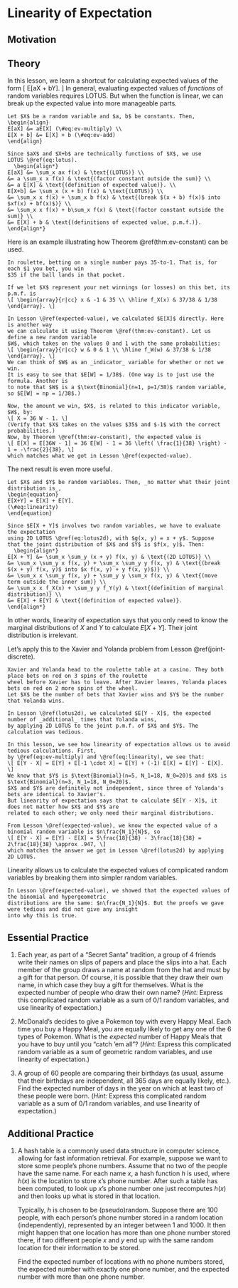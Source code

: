 # Linearity of Expectation {#linearity}

## Motivation {-}




## Theory {-}

In this lesson, we learn a shortcut for calculating expected values of the form 
\[ E[aX + bY]. \]
In general, evaluating expected values of _functions_ of random variables 
requires LOTUS. But when the function is linear, we can break up the expected 
value into more manageable parts.

```theorem
Let $X$ be a random variable and $a, b$ be constants. Then,
\begin{align}
E[aX] &= aE[X] (\#eq:ev-multiply) \\
E[X + b] &= E[X] + b (\#eq:ev-add)
\end{align}
```

```proof
Since $aX$ and $X+b$ are technically functions of $X$, we use 
LOTUS \@ref(eq:lotus). 
  \begin{align*}
E[aX] &= \sum_x ax f(x) & \text{(LOTUS)} \\
&= a \sum_x x f(x) & \text{(factor constant outside the sum)} \\
&= a E[X] & \text{(definition of expected value)}. \\
E[X+b] &= \sum_x (x + b) f(x) & \text{(LOTUS)} \\
&= \sum_x x f(x) + \sum_x b f(x) & \text{(break $(x + b) f(x)$ into $xf(x) + bf(x)$)} \\
&= \sum_x x f(x) + b\sum_x f(x) & \text{(factor constant outside the sum)} \\
&= E[X] + b & \text{(definitions of expected value, p.m.f.)}.
\end{align*}
```

Here is an example illustrating how Theorem \@ref(thm:ev-constant) can be used.

```example
In roulette, betting on a single number pays 35-to-1. That is, for each $1 you bet, you win 
$35 if the ball lands in that pocket. 

If we let $X$ represent your net winnings (or losses) on this bet, its p.m.f. is 
\[ \begin{array}{r|cc} x & -1 & 35 \\ \hline f_X(x) & 37/38 & 1/38 \end{array}. \]

In Lesson \@ref(expected-value), we calculated $E[X]$ directly. Here is another way 
we can calculate it using Theorem \@ref(thm:ev-constant). Let us define a new random variable 
$W$, which takes on the values 0 and 1 with the same probabilities: 
\[ \begin{array}{r|cc} w & 0 & 1 \\ \hline f_W(w) & 37/38 & 1/38 \end{array}. \]
We can think of $W$ as an _indicator_ variable for whether or not we win. 
It is easy to see that $E[W] = 1/38$. (One way is to just use the formula. Another is 
to note that $W$ is a $\text{Binomial}(n=1, p=1/38)$ random variable, so $E[W] = np = 1/38$.)

Now, the amount we win, $X$, is related to this indicator variable, $W$, by:
\[ X = 36 W - 1. \]
(Verify that $X$ takes on the values $35$ and $-1$ with the correct probabilities.)
Now, by Theorem \@ref(thm:ev-constant), the expected value is 
\[ E[X] = E[36W - 1] = 36 E[W] - 1 = 36 \left( \frac{1}{38} \right) - 1 = -\frac{2}{38}, \]
which matches what we got in Lesson \@ref(expected-value).
```

The next result is even more useful.


```theorem
Let $X$ and $Y$ be random variables. Then, _no matter what their joint distribution is_, 
\begin{equation}
E[X+Y] = E[X] + E[Y].
(\#eq:linearity)
\end{equation}
```

```proof
Since $E[X + Y]$ involves two random variables, we have to evaluate the expectation 
using 2D LOTUS \@ref(eq:lotus2d), with $g(x, y) = x + y$. Suppose 
that the joint distribution of $X$ and $Y$ is $f(x, y)$. Then:
  \begin{align*}
E[X + Y] &= \sum_x \sum_y (x + y) f(x, y) & \text{(2D LOTUS)} \\
&= \sum_x \sum_y x f(x, y) + \sum_x \sum_y y f(x, y) & \text{(break $(x + y) f(x, y)$ into $x f(x, y) + y f(x, y)$)} \\
&= \sum_x x \sum_y f(x, y) + \sum_y y \sum_x f(x, y) & \text{(move term outside the inner sum)} \\
&= \sum_x x f_X(x) + \sum_y y f_Y(y) & \text{(definition of marginal distribution)} \\
&= E[X] + E[Y] & \text{(definition of expected value)}.
\end{align*}

```


In other words, linearity of expectation says that you only need to know the 
marginal distributions of $X$ and $Y$ to calculate $E[X + Y]$. Their joint distribution 
is irrelevant. 

Let's apply this to the Xavier and Yolanda problem from Lesson \@ref(joint-discrete).

```example
Xavier and Yolanda head to the roulette table at a casino. They both place bets on red on 3 spins of the roulette 
wheel before Xavier has to leave. After Xavier leaves, Yolanda places bets on red on 2 more spins of the wheel. 
Let $X$ be the number of bets that Xavier wins and $Y$ be the number that Yolanda wins.

In Lesson \@ref(lotus2d), we calculated $E[Y - X]$, the expected number of _additional_ times that Yolanda wins, 
by applying 2D LOTUS to the joint p.m.f. of $X$ and $Y$. The calculation was tedious.

In this lesson, we see how linearity of expectation allows us to avoid tedious calculations. First, 
by \@ref(eq:ev-multiply) and \@ref(eq:linearity), we see that:
\[ E[Y - X] = E[Y] + E[-1 \cdot X] = E[Y] + (-1) E[X] = E[Y] - E[X]. \]
We know that $Y$ is $\text{Binomial}(n=5, N_1=18, N_0=20)$ and $X$ is $\text{Binomial}(n=3, N_1=18, N_0=20)$. 
$X$ and $Y$ are definitely not independent, since three of Yolanda's bets are identical to Xavier's. 
But linearity of expectation says that to calculate $E[Y - X]$, it does not matter how $X$ and $Y$ are 
related to each other; we only need their marginal distributions. 

From Lesson \@ref(expected-value), we know the expected value of a binomial random variable is $n\frac{N_1}{N}$, so 
\[ E[Y - X] = E[Y] - E[X] = 5\frac{18}{38} - 3\frac{18}{38} = 2\frac{18}{38} \approx .947, \]
which matches the answer we got in Lesson \@ref(lotus2d) by applying 2D LOTUS.
```

Linearity allows us to calculate the expected values of complicated random variables 
by breaking them into simpler random variables. 

```example
In Lesson \@ref(expected-value), we showed that the expected values of the binomial and hypergeometric 
distributions are the same: $n\frac{N_1}{N}$. But the proofs we gave were tedious and did not give any insight 
into why this is true.
```

## Essential Practice {-}

1. Each year, as part of a “Secret Santa” tradition, a group of 4 friends write their names on slips of papers and place 
the slips into a hat. Each member of the group draws a name at random from the hat and must by a gift for that person. Of course, it is possible that they draw their own name, in which case they buy a gift for themselves. 
What is the expected number of people who draw their own name? (_Hint:_ Express this complicated 
random variable as a sum of $0/1$ random variables, and use linearity of expectation.)

2. McDonald's decides to give a Pokemon toy with every Happy Meal. Each time you buy a Happy Meal, you are equally 
likely to get any one of the 6 types of Pokemon. What is the _expected_ number of Happy Meals that you have to buy 
until you "catch 'em all"? 
(_Hint:_ Express this complicated random variable as a sum of geometric random variables, and 
use linearity of expectation.)

3. A group of 60 people are comparing their birthdays (as usual, assume that their
birthdays are independent, all 365 days are equally likely, etc.). Find the expected number of days
in the year on which at least two of these people were born. (_Hint:_ Express this complicated random variable as 
a sum of $0/1$ random variables, and use linearity of expectation.)

## Additional Practice {-}

1. A hash table is a commonly used data structure in computer science, allowing
for fast information retrieval. For example, suppose we want to store some
people's phone numbers. Assume that no two of the people have the same
name. For each name $x$, a hash function $h$ is used, where $h(x)$ is the location
to store x's phone number. After such a table has been computed, to look up
$x$'s phone number one just recomputes $h(x)$ and then looks up what is stored
in that location.

    Typically, $h$ is chosen to be (pseudo)random.  Suppose there are 100 people,
with each person's phone number stored in a random location (independently),
represented by an integer between 1 and 1000. It then might happen that one
location has more than one phone number stored there, if two different people
$x$ and $y$ end up with the same random location for their information to be
stored.

    Find the expected number of locations with no phone numbers stored, the
expected number with exactly one phone number, and the expected number
with more than one phone number.
